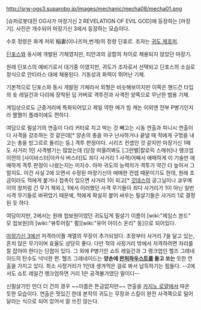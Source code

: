 http://srw-ogs3.suparobo.jp/images/mechanic/mecha08/mecha01.png

[슈퍼로봇대전 OG사가 마장기신 2 REVELATION OF EVIL GOD]에 등장하는 [마장기].
사진은 개수되어 마장기신 3에서 등장하는 모습이다.

수호 정령은 화계 저위 稲妻(이나즈마,번개)의 정령 딘휴르. 조자는 [[귀도 제호퍼]].

[[딘포스]]와 동시에 개발된 기체였지만, 티안과의 궁합의 차이로 채용되지 않았던 마장기.

원래 딘포스의 예비기로서 대기중 이였지만, 귀도가 조자로서 선택되고 딘포스의 소실로 정식으로 안티라스 대에 채용된다. 기동성과 화력이 뛰어난 기체.

기본적으로 딘포스와 동시 개발된 기체라서 외형은 비슷해보이지만 이쪽은 핸드건 타입의 숏 레일건과 다리에 장착된 딥 카버로 격투전과 사격전 양쪽으로 무난한 범용 기체.

게임상으로도 근중거리에 특화되어있고 제일 약한 메가 빔 캐논 이외엔 전부 P병기인지라 짤짤이 플레이에도 편하다. 

여담으로 필살기의 연출이 다리 커터로 치고 박는 것 빼고는 시동 연출과 피니시 연출이 다 사격을 강조하는 것 같은데[* 양손의 총을 마구 난사하거나 끝낼 때 적에게 구멍을 내고는 총을 빙그르르 돌리는 등.] 격투 판정이다. 시리즈 컨셉인 것 같지만 마장기신 1때도 사거리 1인 사격병기는 많았는데 (당장 떠올려봐도 [그란벨|칼로릭 스매쉬]나 랭크업 이전의 [사이바스터|아카식 버스터]도 죄다 사거리 1 사격)어째서 애매하게 이 기술만 애매하게 격투 판정이 나왔는지는 미지수. 아마 귀도의 능력치가 격투가 약간 더 높아서 그럴지도. 이건 사실 2에 오면서 수정된 마장기신의 애매한 컨셉 때문이기도 한데, 원래 조금이라도 적에게 붙거나 접촉이 있으면 사거리 1이 되고[* [[갓데스]]의 궁그닐이나 쿄우메이의 창처럼 긴 무기 제외.], 1에서 이러했던 사격 무기들이 죄다 사거리가 1이 아닌 일반사격 무기들로 바뀌었기 때문에, 적에게 확실히 붙어 싸우는 필살기들은 사거리 1로 결정된 듯 하다.

여담이지만, 2에서는 원래 첩보원이었던 귀도답게 필살기 이름이 [wiki:"제임스 본드" 모 첩보원]의 [wiki:"뷰투어킬" 활][wiki:"유어 아이스 온리" 동]으로 되어있다.

[[마장기신 3]]에선 저격라이플 계열의 무장이 추가되었다. 초장부터 사거리 7을 달고 있는, 흔치 않은 무기이며 효율도 상당히 좋다. 다만 적의 사정거리 밖에서 저격하려면 자리를 잘 잡아야 한다는 단점이 있다. 그 외에 P병기인 쇼트 레일건과 그 랭크업인 헬즈 그레네이드의 탄수도 넉넉한 편. 헬즈 그레네이드는 '''양손에 [[판처파우스트]]를 들고 쏘는''' 듯한 연출을 가지고 있다. 최소 사정거리가 1인데 생겨먹은 걸로 봐서 납득하기는 힘들다. --2에서도 쇼트 레일건 랭크업하면 거리 1은 공격불가였단 말이다--

신필살기인 언더 더 건의 경우 ~~이름은 뜬금없지만~~ 연출을 [[카지노 로얄]]에서 따온 듯한 모습이다. 연출은 멋있긴 한데 본작의 귀도는 무장과 스킬이 완전 사격쪽으로 밀어달라는 식으로 되어 있어서 잘 쓰진 않는다.

